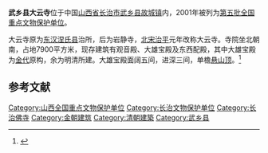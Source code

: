 {{coord|36|56|29|N|112|39|39|E|display=title|scale:10000}}
{{文物保护单位
| 级别 = 全国
| 名称 = 武乡县大云寺
| 图片 = 
| 所在 = [[山西省|山西省]][[武乡县|武乡县]]
| 分类 = 古建筑
| 时代 = [[宋朝|宋]]至[[清朝|清]]
| 编号 = [[第五批全国重点文物保护单位|第五批]]第253项
| 登录 = 2001年6月25日
}}
'''武乡县大云寺'''位于中国[[山西省|山西省]][[长治市|长治市]][[武乡县|武乡县]][[故城镇_(武乡县)|故城镇]]内，2001年被列为[[第五批全国重点文物保护单位|第五批全国重点文物保护单位]]。

大云寺原为[[东汉|东汉]][[涅氏县|涅氏县]]治所，后为岩静寺，[[北宋|北宋]][[治平_(北宋)|治平]]元年改称大云寺。寺院坐北朝南，占地7900平方米，现存建筑有观音殿、大雄宝殿及东西配殿，其中大雄宝殿为[[金朝|金代]]原构，余为明清所建。大雄宝殿面阔五间，进深三间，单檐[[悬山顶|悬山顶]]。<ref>{{Cite book |title=全国重点文物保护单位·第一至第五批·第Ⅰ卷 |publisher=文物出版社 |year=2004 |isbn=7-5010-1525-2 |pages=395 }}</ref>

==参考文献==
{{reflist}}

{{山西全国重点文物保护单位}}
{{中国木构建筑 (唐-宋)}}

{{DEFAULTSORT:Wu}}
[[Category:山西全国重点文物保护单位|Category:山西全国重点文物保护单位]]
[[Category:长治文物保护单位|Category:长治文物保护单位]]
[[Category:长治佛寺|Category:长治佛寺]]
[[Category:金朝建筑|Category:金朝建筑]]
[[Category:清朝建築|Category:清朝建築]]
[[Category:武乡县|Category:武乡县]]